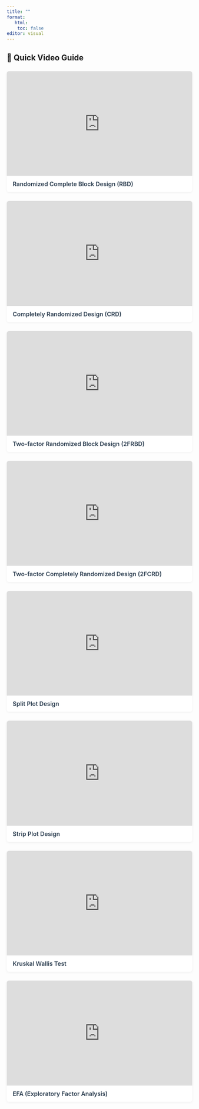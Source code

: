 ---
title: ""
format: 
   html:
    toc: false
editor: visual
---

## 🎥 Quick Video Guide {.unnumbered}

```{=html}
<div class="container px-3">
  <div class="video-grid">

    <!-- Video 1 -->
    <div class="video-card">
      <div class="video-container">
        <iframe src="https://www.youtube.com/embed/SkSb51qXYv0" title="RCBD" allowfullscreen></iframe>
      </div>
      <div class="video-info">
        <h3 class="video-title">Randomized Complete Block Design (RBD)</h3>
      </div>
    </div>

    <!-- Video 2 -->
    <div class="video-card">
      <div class="video-container">
        <iframe src="https://www.youtube.com/embed/VMGNIFTQw8M" title="CRD" allowfullscreen></iframe>
      </div>
      <div class="video-info">
        <h3 class="video-title">Completely Randomized Design (CRD)</h3>
      </div>
    </div>

    <!-- Video 3 -->
    <div class="video-card">
      <div class="video-container">
        <iframe src="https://www.youtube.com/embed/yGDqU7xhAi0" title="2FRBD" allowfullscreen></iframe>
      </div>
      <div class="video-info">
        <h3 class="video-title">Two-factor Randomized Block Design (2FRBD)</h3>
      </div>
    </div>

    <!-- Video 4 -->
    <div class="video-card">
      <div class="video-container">
        <iframe src="https://www.youtube.com/embed/F9phIktj37o" title="2FCRD" allowfullscreen></iframe>
      </div>
      <div class="video-info">
        <h3 class="video-title">Two-factor Completely Randomized Design (2FCRD)</h3>
      </div>
    </div>

    <!-- Video 5 -->
    <div class="video-card">
      <div class="video-container">
        <iframe src="https://www.youtube.com/embed/ff8PUHgS61E" title="Split Plot" allowfullscreen></iframe>
      </div>
      <div class="video-info">
        <h3 class="video-title">Split Plot Design</h3>
      </div>
    </div>

    <!-- Video 6 -->
    <div class="video-card">
      <div class="video-container">
        <iframe src="https://www.youtube.com/embed/U65Vde1LXxs" title="Strip Plot" allowfullscreen></iframe>
      </div>
      <div class="video-info">
        <h3 class="video-title">Strip Plot Design</h3>
      </div>
    </div>

    <!-- Video 7 -->
    <div class="video-card">
      <div class="video-container">
        <iframe src="https://www.youtube.com/embed/SxJX0Zex5iI" title="Kruskal Wallis" allowfullscreen></iframe>
      </div>
      <div class="video-info">
        <h3 class="video-title">Kruskal Wallis Test</h3>
      </div>
    </div>

    <!-- Video 8 -->
    <div class="video-card">
      <div class="video-container">
        <iframe src="https://www.youtube.com/embed/3FtwGue2OhU" title="EFA" allowfullscreen></iframe>
      </div>
      <div class="video-info">
        <h3 class="video-title">EFA (Exploratory Factor Analysis)</h3>
      </div>
    </div>

  </div>
</div>

<style>
.video-grid {
  display: grid;
  grid-template-columns: repeat(auto-fill, minmax(300px, 1fr));
  gap: 1.5rem;
  margin-top: 1.5rem;
}

.video-card {
  background-color: white;
  border-radius: 6px;
  overflow: hidden;
  box-shadow: 0 2px 6px rgba(0,0,0,0.06);
  transition: transform 0.3s ease, box-shadow 0.3s ease;
}

.video-card:hover {
  transform: translateY(-4px);
  box-shadow: 0 4px 12px rgba(0,0,0,0.1);
}

.video-container {
  position: relative;
  padding-bottom: 56.25%;
  height: 0;
  overflow: hidden;
}

.video-container iframe {
  position: absolute;
  width: 100%;
  height: 100%;
  border: 0;
}

.video-info {
  padding: 0.75rem 1rem;
}

.video-title {
  font-size: 1rem;
  font-weight: 600;
  margin: 0;
  color: #2c3e50;
}

@media (max-width: 768px) {
  .video-grid {
    grid-template-columns: repeat(auto-fill, minmax(250px, 1fr));
  }
}

@media (max-width: 480px) {
  .video-grid {
    grid-template-columns: 1fr;
  }
}
</style>
```
